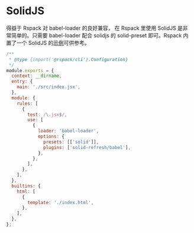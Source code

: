 # SolidJS

得益于 Rspack 对 babel-loader 的良好兼容， 在 Rspack 里使用 SolidJS 是非常简单的。只需要 babel-loader 配合 solidjs 的 solid-preset 即可。Rspack 内置了一个 SolidJS 的[示例](https://github.com/web-infra-dev/rspack/tree/main/examples/solid)可供参考。

```js title="rspack.config.js"
/**
 * @type {import('@rspack/cli').Configuration}
 */
module.exports = {
  context: __dirname,
  entry: {
    main: './src/index.jsx',
  },
  module: {
    rules: [
      {
        test: /\.jsx$/,
        use: [
          {
            loader: 'babel-loader',
            options: {
              presets: [['solid']],
              plugins: ['solid-refresh/babel'],
            },
          },
        ],
      },
    ],
  },
  builtins: {
    html: [
      {
        template: './index.html',
      },
    ],
  },
};
```
